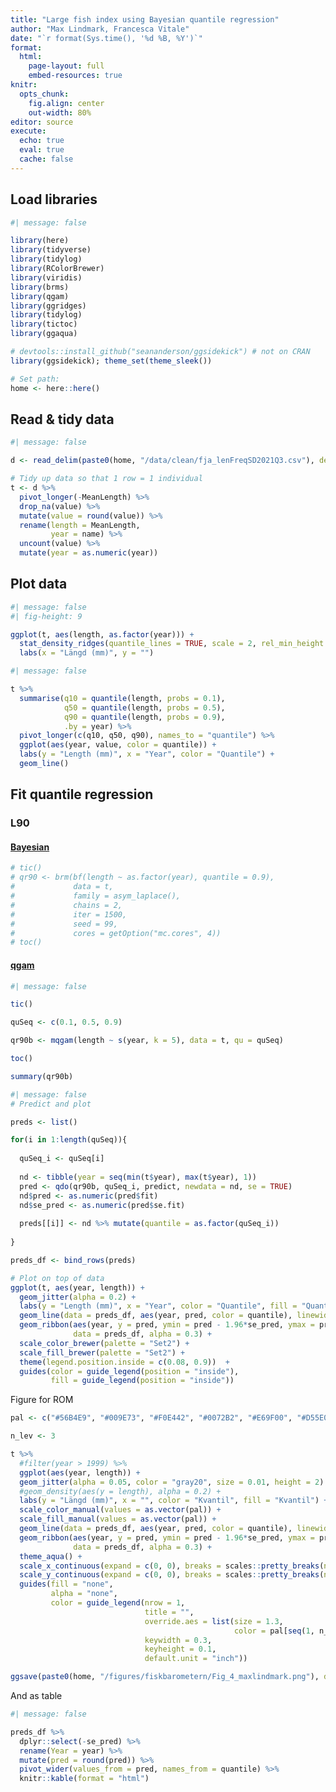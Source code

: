 ```yaml
---
title: "Large fish index using Bayesian quantile regression"
author: "Max Lindmark, Francesca Vitale"
date: "`r format(Sys.time(), '%d %B, %Y')`"
format: 
  html:
    page-layout: full
    embed-resources: true
knitr: 
  opts_chunk:
    fig.align: center
    out-width: 80%
editor: source
execute: 
  echo: true
  eval: true
  cache: false
---
```


## Load libraries

```r
#| message: false

library(here)
library(tidyverse)
library(tidylog)
library(RColorBrewer)
library(viridis)
library(brms)
library(qgam)
library(ggridges)
library(tidylog)
library(tictoc)
library(ggaqua)

# devtools::install_github("seananderson/ggsidekick") # not on CRAN 
library(ggsidekick); theme_set(theme_sleek())

# Set path:
home <- here::here()
```

## Read & tidy data

```r
#| message: false

d <- read_delim(paste0(home, "/data/clean/fja_lenFreqSD2021Q3.csv"), delim = ";")

# Tidy up data so that 1 row = 1 individual
t <- d %>% 
  pivot_longer(-MeanLength) %>% 
  drop_na(value) %>% 
  mutate(value = round(value)) %>% 
  rename(length = MeanLength,
         year = name) %>% 
  uncount(value) %>% 
  mutate(year = as.numeric(year))
```

## Plot data

```r
#| message: false
#| fig-height: 9

ggplot(t, aes(length, as.factor(year))) +
  stat_density_ridges(quantile_lines = TRUE, scale = 2, rel_min_height = 0.003, alpha = 0.5) + 
  labs(x = "Längd (mm)", y = "")
```

```r
#| message: false

t %>% 
  summarise(q10 = quantile(length, probs = 0.1),
            q50 = quantile(length, probs = 0.5),
            q90 = quantile(length, probs = 0.9), 
            .by = year) %>% 
  pivot_longer(c(q10, q50, q90), names_to = "quantile") %>% 
  ggplot(aes(year, value, color = quantile)) + 
  labs(y = "Length (mm)", x = "Year", color = "Quantile") + 
  geom_line()
```

## Fit quantile regression

### L90
#### [Bayesian](https://discourse.mc-stan.org/t/interpreting-quantile-parameter-in-brms-quantile-regression/8706) 

```r
# tic()
# qr90 <- brm(bf(length ~ as.factor(year), quantile = 0.9),
#             data = t, 
#             family = asym_laplace(),
#             chains = 2,
#             iter = 1500,
#             seed = 99,
#             cores = getOption("mc.cores", 4))
# toc()
```

#### [qgam](https://mfasiolo.github.io/qgam/index.html)

```r
#| message: false

tic()

quSeq <- c(0.1, 0.5, 0.9)

qr90b <- mqgam(length ~ s(year, k = 5), data = t, qu = quSeq)

toc()

summary(qr90b)
```

```r
#| message: false
# Predict and plot

preds <- list()

for(i in 1:length(quSeq)){
  
  quSeq_i <- quSeq[i]
  
  nd <- tibble(year = seq(min(t$year), max(t$year), 1))
  pred <- qdo(qr90b, quSeq_i, predict, newdata = nd, se = TRUE)
  nd$pred <- as.numeric(pred$fit)
  nd$se_pred <- as.numeric(pred$se.fit)
  
  preds[[i]] <- nd %>% mutate(quantile = as.factor(quSeq_i))
  
}

preds_df <- bind_rows(preds)

# Plot on top of data
ggplot(t, aes(year, length)) +
  geom_jitter(alpha = 0.2) +
  labs(y = "Length (mm)", x = "Year", color = "Quantile", fill = "Quantile") + 
  geom_line(data = preds_df, aes(year, pred, color = quantile), linewidth = 1.2) + 
  geom_ribbon(aes(year, y = pred, ymin = pred - 1.96*se_pred, ymax = pred + 1.96*se_pred, fill = quantile),
              data = preds_df, alpha = 0.3) + 
  scale_color_brewer(palette = "Set2") + 
  scale_fill_brewer(palette = "Set2") +
  theme(legend.position.inside = c(0.08, 0.9))  + 
  guides(color = guide_legend(position = "inside"),
         fill = guide_legend(position = "inside"))
```

Figure for ROM

```r
pal <- c("#56B4E9", "#009E73", "#F0E442", "#0072B2", "#E69F00", "#D55E00")

n_lev <- 3

t %>% 
  #filter(year > 1999) %>% 
  ggplot(aes(year, length)) +
  geom_jitter(alpha = 0.05, color = "gray20", size = 0.01, height = 2) +
  #geom_density(aes(y = length), alpha = 0.2) +
  labs(y = "Längd (mm)", x = "", color = "Kvantil", fill = "Kvantil") + 
  scale_color_manual(values = as.vector(pal)) +
  scale_fill_manual(values = as.vector(pal)) + 
  geom_line(data = preds_df, aes(year, pred, color = quantile), linewidth = 1) + 
  geom_ribbon(aes(year, y = pred, ymin = pred - 1.96*se_pred, ymax = pred + 1.96*se_pred, fill = quantile),
              data = preds_df, alpha = 0.3) +
  theme_aqua() +
  scale_x_continuous(expand = c(0, 0), breaks = scales::pretty_breaks(n = 6)) +
  scale_y_continuous(expand = c(0, 0), breaks = scales::pretty_breaks(n = 5)) + 
  guides(fill = "none",
         alpha = "none",
         color = guide_legend(nrow = 1,
                              title = "",
                              override.aes = list(size = 1.3,
                                                  color = pal[seq(1, n_lev)]),
                              keywidth = 0.3,
                              keyheight = 0.1,
                              default.unit = "inch"))

ggsave(paste0(home, "/figures/fiskbarometern/Fig_4_maxlindmark.png"), dpi = 300, width = 8, height = 8, units = "cm")
```


And as table

```r
#| message: false

preds_df %>% 
  dplyr::select(-se_pred) %>% 
  rename(Year = year) %>% 
  mutate(pred = round(pred)) %>% 
  pivot_wider(values_from = pred, names_from = quantile) %>% 
  knitr::kable(format = "html")
```






